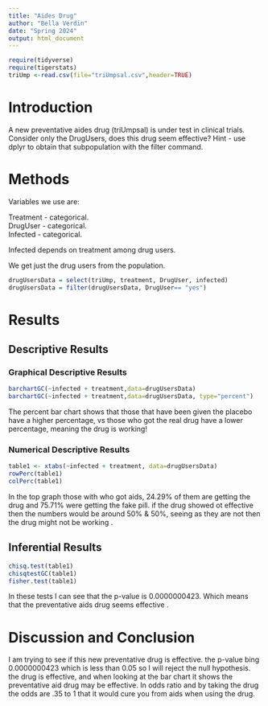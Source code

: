 ```yaml
---
title: "Aides Drug"
author: "Bella Verdin"
date: "Spring 2024"
output: html_document
---
```


```r
require(tidyverse)
require(tigerstats)
triUmp <-read.csv(file="triUmpsal.csv",header=TRUE)
```

# Introduction

<!--In this section you explain what you are trying to show.  Where did the data come from?  What is the research or other question you are trying to answer?.  If you skimp in this section expect to be marked down in your grade. Paint a picture of the project a couple of paragraphs is expected!-->

A new  preventative aides drug (triUmpsal) is under test in clinical trials. Consider only the DrugUsers, does this drug seem effective?  Hint - use dplyr to obtain that subpopulation with the filter command.

# Methods

Variables we use are:

Treatment - categorical.   
DrugUser - categorical.    
Infected - categorical.   

Infected depends on treatment among drug users.

We get just the drug users from the population.

```r
drugUsersData = select(triUmp, treatment, DrugUser, infected)
drugUsersData = filter(drugUsersData, DrugUser== "yes")
```


# Results

<!--Divide this section into two sub-sections:  One for your descriptive  results and one for your inferential results.!-->

## Descriptive Results

### Graphical Descriptive Results

<!--Graphical results here.  Make sure to show your code.  Provide appropriate labels for axes, giving units if possible, and provide a good title for the graph, too.  Use the graphical results to describe the patterns if any that exist in the data as focused toward the research question. Bottom line is to explain the features of the graph that are relevant to conforming or departing to what is expected by your null hypothesis !-->


```r
barchartGC(~infected + treatment,data=drugUsersData)
barchartGC(~infected + treatment,data=drugUsersData, type="percent")
```

The percent bar chart shows that those that have been given the placebo have a higher percentage, vs those who got the real drug have a lower percentage, meaning the drug is working!

### Numerical Descriptive Results

<!--Numerical results go here. Use the numerical results to describe the patterns if any that exist in the data as focused toward the research question!-->

```r
table1 <- xtabs(~infected + treatment, data=drugUsersData)
rowPerc(table1)
colPerc(table1)
```

In the top graph those with who got aids, 24.29% of them are getting the drug and 75.71% were getting the fake pill. if the drug showed ot effective then the numbers would be around 50% & 50%, seeing as they are not then the drug might not be working .

## Inferential Results

<!--State hypothesis clearly.  Make sure your discussion of the inferential test covers all the aspects that the test output produces, such as test statistic, p-value etc.  Make a decision about the null hypothesis, explain the assumptions on which the selected test/procedure was based, and why the chosen procedure satisfys the assumptions and is appropriate to answer the research question!-->

```r
chisq.test(table1)
chisqtestGC(table1)
fisher.test(table1)
```


In these tests I can see that the p-value is 0.0000000423. Which means that the preventative aids drug seems effective . 


# Discussion and Conclusion

<!--Discussion and conclusion here.  If you found a relationship be sure to consider whether the relationship occurs because one of the variavbles causes the other, or whether they perhasps are related for some other reason.  Watch the chapter 6 videos from the GeorgeTown videos collection.!-->

I am trying to see if this new preventative drug is effective. the p-value bing 0.0000000423 which is less than 0.05 so I will reject the null hypothesis. the drug is effective, and when looking at the bar chart it shows the preventative aid drug may be effective. In odds ratio and by taking the drug the odds are .35 to 1 that it would cure you from aids when using the drug. 


